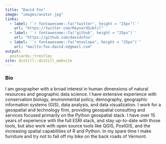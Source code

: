 ```yaml
---
title: "David Fox"
image: "images/avatar.jpg"
links:
  - label: '`r fontawesome::fa("twitter", height = "25px")`'
    url: "https://twitter.com/ReynardSubtil"
  - label: '`r fontawesome::fa("github", height = "25px")`'
    url: "https://github.com/davidnfox"
  - label: '`r fontawesome::fa("envelope", height = "25px")`'
    url: "mailto:fox.david.n@gmail.com"
output:
  postcards::trestles
site: distill::distill_website
---
```

### Bio
I am geographer with a broad interest in human dimensions of natural resources and geographic data science. I have extensive experience with conservation biology, environmental policy, demography, geographic information systems (GIS), data analysis, and data visualization. I work for a geospatial and technology firm, providing geospatial consulting and services focused primarily on the Python geospatial stack. I have over 15 years of experience with the full ESRI stack, and stay up-to-date with those tools, but also work with open source tools like QGIS, PostGIS, and the increasing spatial capabilities of R and Python. In my spare time I make furniture and try not to fall off my bike on the back roads of Vermont.